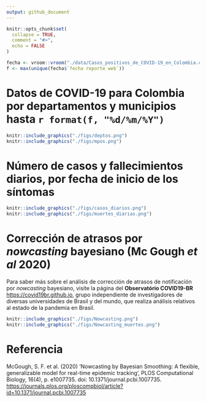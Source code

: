 ```yaml
---
output: github_document
---
```


<!-- README.md is generated from README.Rmd. Please edit that file -->

```r
knitr::opts_chunk$set(
  collapse = TRUE,
  comment = "#>",
  echo = FALSE
)
```


<!-- badges: start -->
<!-- badges: end -->

```r


fecha <- vroom::vroom("./data/Casos_positivos_de_COVID-19_en_Colombia.csv", col_select = "fecha reporte web")
f <- max(unique(fecha$`fecha reporte web`))

```

# Datos de COVID-19 para Colombia por departamentos y municipios hasta `r format(f, "%d/%m/%Y")`

```r
knitr::include_graphics("./figs/deptos.png")
knitr::include_graphics("./figs/mpos.png")
```

# Número de casos y fallecimientos diarios, por fecha de inicio de los síntomas

```r
knitr::include_graphics("./figs/casos_diarios.png")
knitr::include_graphics("./figs/muertes_diarias.png")
```


# Corrección de atrasos por _nowcasting_ bayesiano (Mc Gough _et al_ 2020)

Para saber más sobre el análisis de corrección de atrasos de notificación por _nowcasting_ bayesiano, visite la página del __Observatório COVID19-BR__ [https://covid19br.github.io](https://covid19.br.github.io), grupo independiente de investigadores de diversas universidades de Brasil y del mundo, que realiza análisis relativos al estado de la pandemia en Brasil. 


```r
knitr::include_graphics("./figs/Nowcasting.png")
knitr::include_graphics("./figs/Nowcasting_muertes.png")
```

# Referencia

McGough, S. F. et al. (2020) ‘Nowcasting by Bayesian Smoothing: A flexible, generalizable model for real-time epidemic tracking’, PLOS Computational Biology, 16(4), p. e1007735. doi: 10.1371/journal.pcbi.1007735. [https://journals.plos.org/ploscompbiol/article?id=10.1371/journal.pcbi.1007735](https://journals.plos.org/ploscompbiol/article?id=10.1371/journal.pcbi.1007735)
